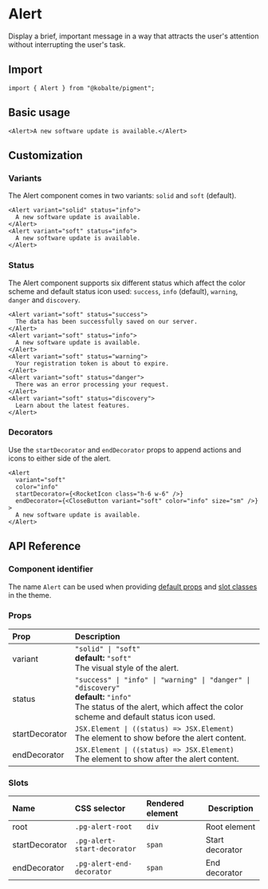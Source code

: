 
# Alert

Display a brief, important message in a way that attracts the user's attention without interrupting the user's task.

## Import

```tsx
import { Alert } from "@kobalte/pigment";
```

## Basic usage

<Preview>
  <WithBasicUsage />
</Preview>

```tsx
<Alert>A new software update is available.</Alert>
```

## Customization

### Variants

The Alert component comes in two variants: `solid` and `soft` (default).

<Preview isCentered={false}>
  <WithVariant />
</Preview>

```tsx
<Alert variant="solid" status="info">
  A new software update is available.
</Alert>
<Alert variant="soft" status="info">
  A new software update is available.
</Alert>
```

### Status

The Alert component supports six different status which affect the color scheme and default status icon used: `success`, `info` (default), `warning`, `danger` and `discovery`.

<Preview isCentered={false}>
  <WithStatus />
</Preview>

```tsx
<Alert variant="soft" status="success">
  The data has been successfully saved on our server.
</Alert>
<Alert variant="soft" status="info">
  A new software update is available.
</Alert>
<Alert variant="soft" status="warning">
  Your registration token is about to expire.
</Alert>
<Alert variant="soft" status="danger">
  There was an error processing your request.
</Alert>
<Alert variant="soft" status="discovery">
  Learn about the latest features.
</Alert>
```

### Decorators

Use the `startDecorator` and `endDecorator` props to append actions and icons to either side of the alert.

<Preview isCentered={false}>
  <WithDecorator />
</Preview>

```tsx
<Alert
  variant="soft"
  color="info"
  startDecorator={<RocketIcon class="h-6 w-6" />}
  endDecorator={<CloseButton variant="soft" color="info" size="sm" />}
>
  A new software update is available.
</Alert>
```

## API Reference

### Component identifier

The name `Alert` can be used when providing [default props](/docs/core/customization/themed-components#default-props) and [slot classes](/docs/core/customization/themed-components#slot-classes) in the theme.

### Props

| Prop           | Description                                                                                                                                                                          |
| :------------- | :----------------------------------------------------------------------------------------------------------------------------------------------------------------------------------- |
| variant        | `"solid" \| "soft"` <br/> **default:** `"soft"` <br/> The visual style of the alert.                                                                                                 |
| status         | `"success" \| "info" \| "warning" \| "danger" \| "discovery"` <br/> **default:** `"info"` <br/> The status of the alert, which affect the color scheme and default status icon used. |
| startDecorator | `JSX.Element \| ((status) => JSX.Element)` <br/> The element to show before the alert content.                                                                                       |
| endDecorator   | `JSX.Element \| ((status) => JSX.Element)` <br/> The element to show after the alert content.                                                                                        |

### Slots

| Name           | CSS selector                | Rendered element | Description     |
| :------------- | :-------------------------- | :--------------- | --------------- |
| root           | `.pg-alert-root`            | `div`            | Root element    |
| startDecorator | `.pg-alert-start-decorator` | `span`           | Start decorator |
| endDecorator   | `.pg-alert-end-decorator`   | `span`           | End decorator   |
